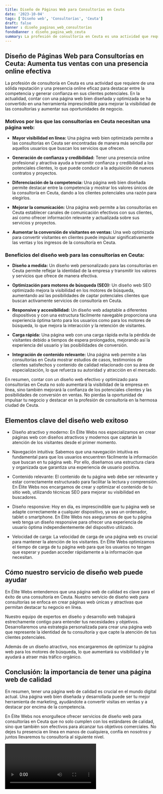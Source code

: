 ```yaml
---
title: Diseño de Páginas Web para Consultorías en Ceuta
date: '2023-10-04'
tags: ['Diseño web', 'Consultorías', 'Ceuta']
draft: false
banner : diseño_paginas_web_consultorías
fondoBanner : diseño_pagina_web_ceuta
summary: La profesión de consultoría en Ceuta es una actividad que requiere de una sólida reputación y una presencia online eficaz para destacar entre la competencia y generar confianza en sus clientes potenciales. En la actualidad, contar con una página web bien diseñada y optimizada se ha convertido en una herramienta imprescindible para mejorar la visibilidad de las consultorías y aumentar sus oportunidades de negocio.
---
```


## **Diseño de Páginas Web para Consultorías en Ceuta: Aumenta tus ventas con una presencia online efectiva**

La profesión de consultoría en Ceuta es una actividad que requiere de una sólida reputación y una presencia online eficaz para destacar entre la competencia y generar confianza en sus clientes potenciales. En la actualidad, contar con una página web bien diseñada y optimizada se ha convertido en una herramienta imprescindible para mejorar la visibilidad de las consultorías y aumentar sus oportunidades de negocio.

### **Motivos por los que las consultorías en Ceuta necesitan una página web:**

- **Mayor visibilidad en línea:** Una página web bien optimizada permite a las consultorías en Ceuta ser encontradas de manera más sencilla por aquellos usuarios que buscan los servicios que ofrecen.

- **Generación de confianza y credibilidad:** Tener una presencia online profesional y atractiva ayuda a transmitir confianza y credibilidad a los potenciales clientes, lo que puede conducir a la adquisición de nuevos contratos y proyectos.

- **Diferenciación de la competencia:** Una página web bien diseñada permite destacar entre la competencia y mostrar los valores únicos de la consultoría en Ceuta, dando a los clientes potenciales una razón para elegirlos.

- **Mejorar la comunicación:** Una página web permite a las consultorías en Ceuta establecer canales de comunicación efectivos con sus clientes, así como ofrecer información relevante y actualizada sobre sus servicios y proyectos.

- **Aumentar la conversión de visitantes en ventas:** Una web optimizada para convertir visitantes en clientes puede impulsar significativamente las ventas y los ingresos de la consultoría en Ceuta.

### **Beneficios del diseño web para las consultorías en Ceuta:**

- **Diseño a medida:** Un diseño web personalizado para las consultorías en Ceuta permite reflejar la identidad de la empresa y transmitir los valores y servicios que ofrece de manera efectiva.

- **Optimización para motores de búsqueda (SEO):** Un diseño web SEO optimizado mejora la visibilidad en los motores de búsqueda, aumentando así las posibilidades de captar potenciales clientes que buscan activamente servicios de consultoría en Ceuta.

- **Responsive y accesibilidad:** Un diseño web adaptable a diferentes dispositivos y con una estructura fácilmente navegable proporciona una experiencia óptima tanto para los usuarios como para los motores de búsqueda, lo que mejora la interacción y la retención de visitantes.

- **Carga rápida:** Una página web con una carga rápida evita la pérdida de visitantes debido a tiempos de espera prolongados, mejorando así la experiencia del usuario y las posibilidades de conversión.

- **Integración de contenido relevante:** Una página web permite a las consultorías en Ceuta mostrar estudios de casos, testimonios de clientes satisfechos y contenido de calidad relacionado con su área de especialización, lo que refuerza su autoridad y atracción en el mercado.

En resumen, contar con un diseño web efectivo y optimizado para consultorías en Ceuta no solo aumentará la visibilidad de la empresa en línea, sino también mejorará la confianza de los potenciales clientes y las posibilidades de conversión en ventas. No pierdas la oportunidad de impulsar tu negocio y destacar en la profesión de consultoría en la hermosa ciudad de Ceuta.

<GifSeo />

<Cta />

## Elementos clave del diseño web exitoso

- Diseño atractivo y moderno: En Élite Webs nos especializamos en crear páginas web con diseños atractivos y modernos que captarán la atención de los visitantes desde el primer momento.

- Navegación intuitiva: Sabemos que una navegación intuitiva es fundamental para que los usuarios encuentren fácilmente la información que buscan en tu página web. Por ello, diseñamos una estructura clara y organizada que garantiza una experiencia de usuario positiva.

- Contenido relevante: El contenido de tu página web debe ser relevante y estar correctamente estructurado para facilitar la lectura y comprensión. En Élite Webs nos encargamos de crear y optimizar el contenido de tu sitio web, utilizando técnicas SEO para mejorar su visibilidad en buscadores.

- Diseño responsive: Hoy en día, es imprescindible que tu página web se adapte correctamente a cualquier dispositivo, ya sea un ordenador, tablet o smartphone. En Élite Webs nos aseguramos de que tu página web tenga un diseño responsive para ofrecer una experiencia de usuario óptima independientemente del dispositivo utilizado.

- Velocidad de carga: La velocidad de carga de una página web es crucial para mantener la atención de los visitantes. En Élite Webs optimizamos el tiempo de carga de tu página web para que los usuarios no tengan que esperar y puedan acceder rápidamente a la información que necesitan.

## Cómo nuestro servicio de diseño web puede ayudar

En Élite Webs entendemos que una página web de calidad es clave para el éxito de una consultoría en Ceuta. Nuestro servicio de diseño web para consultorías se enfoca en crear páginas web únicas y atractivas que permitan destacar tu negocio en línea. 

Nuestro equipo de expertos en diseño y desarrollo web trabajará estrechamente contigo para entender tus necesidades y objetivos. Desarrollaremos una estrategia personalizada para crear una página web que represente la identidad de tu consultoría y que capte la atención de tus clientes potenciales.

Además de un diseño atractivo, nos encargaremos de optimizar tu página web para los motores de búsqueda, lo que aumentará su visibilidad y te ayudará a atraer más tráfico orgánico. 

## Conclusión: la importancia de tener una página web de calidad

En resumen, tener una página web de calidad es crucial en el mundo digital actual. Una página web bien diseñada y desarrollada puede ser tu mejor herramienta de marketing, ayudándote a convertir visitas en ventas y a destacar por encima de la competencia.

En Élite Webs nos enorgullece ofrecer servicios de diseño web para consultorías en Ceuta que no solo cumplen con los estándares de calidad, sino que también son efectivos para alcanzar tus objetivos comerciales. No dejes tu presencia en línea en manos de cualquiera, confía en nosotros y juntos llevaremos tu consultoría al siguiente nivel.

<Video />

<CtaBot job='Consultorías' city='Ceuta'/>

<Gmaps query='Ceuta+españa+maps' />